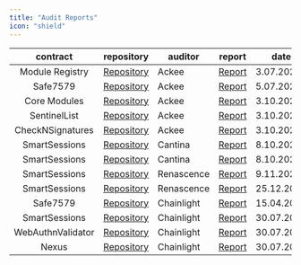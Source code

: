 ```yaml
---
title: "Audit Reports"
icon: "shield"
---
```


|     contract      |                           repository                            | auditor    | report                                                                                                                                          | date       |
| :---------------: | :-------------------------------------------------------------: | ---------- | ----------------------------------------------------------------------------------------------------------------------------------------------- | ---------- |
|  Module Registry  |     [Repository](https://github.com/rhinestonewtf/registry)     | Ackee      | [Report](https://github.com/rhinestonewtf/registry/blob/main/audits/ackee-blockchain-rhinestone-registry-report.pdf)                            | 3.07.2024  |
|     Safe7579      |     [Repository](https://github.com/rhinestonewtf/safe7579)     | Ackee      | [Report](https://github.com/rhinestonewtf/safe7579/blob/main/audits/ackee-blockchain-rhinestone-safe7579-report.pdf)                            | 5.07.2024  |
|   Core Modules    |   [Repository](https://github.com/rhinestonewtf/core-modules)   | Ackee      | [Report](https://github.com/rhinestonewtf/core-modules/blob/main/audits/ackee-blockchain-rhinestone-core-modules-report.pdf)                    | 3.10.2024  |
|   SentinelList    |   [Repository](https://github.com/rhinestonewtf/sentinellist)   | Ackee      | [Report](https://github.com/rhinestonewtf/sentinellist/blob/main/audits/ackee-blockchain-rhinestone-core-modules-report.pdf)                    | 3.10.2024  |
| CheckNSignatures  | [Repository](https://github.com/rhinestonewtf/checknsignatures) | Ackee      | [Report](https://github.com/rhinestonewtf/checknsignatures/blob/main/audits/ackee-blockchain-rhinestone-core-modules-report.pdf)                | 3.10.2024  |
|   SmartSessions   |     [Repository](https://github.com/erc7579/smartsessions)      | Cantina    | [Report](https://github.com/erc7579/smartsessions/blob/main/audits/report-cantinacode-rhinestone-0826-core.pdf)                                 | 8.10.2024  |
|   SmartSessions   |     [Repository](https://github.com/erc7579/smartsessions)      | Cantina    | [Report](https://github.com/erc7579/smartsessions/blob/main/audits/report-cantinacode-rhinestone-0826-external-policies.pdf)                    | 8.10.2024  |
|   SmartSessions   |     [Repository](https://github.com/erc7579/smartsessions)      | Renascence | [Report](https://github.com/erc7579/smartsessions/blob/main/audits/rhinestone_smartsessions_v1.pdf)                                             | 9.11.2024  |
|   SmartSessions   |     [Repository](https://github.com/erc7579/smartsessions)      | Renascence | [Report](https://github.com/erc7579/smartsessions/blob/main/audits/rhinestone_smartsessions_update.pdf)                                         | 25.12.2024 |
|     Safe7579      |     [Repository](https://github.com/rhinestonewtf/safe7579)     | Chainlight | [Report](https://github.com/rhinestonewtf/safe7579/blob/main/audits/%5BChainLight%5D%20Rhinestone%20Safe7579%20Security%20Audit%20v1.1.pdf)     | 15.04.2025 |
|   SmartSessions   |     [Repository](https://github.com/erc7579/smartsessions)      | Chainlight | [Report](https://github.com/erc7579/smartsessions/blob/main/audits/%5BChainLight%5D%20Rhinestone%20SmartSessions%20Security%20Audit%20v1.0.pdf) | 30.07.2025 |
| WebAuthnValidator |   [Repository](https://github.com/rhinestonewtf/core-modules)   | Chainlight | [Report](https://github.com/rhinestonewtf/core-modules/blob/main/audits/ChainLight_Rhinestone_WebAuthnValidator_Security_Audit_v1_0.pdf)        | 30.07.2025 |
|       Nexus       |      [Repository](https://github.com/rhinestonewtf/nexus/)      | Chainlight | [Report](https://github.com/rhinestonewtf/nexus/blob/main/audits/%5BChainLight%5D%20Rhinestone%20Nexus%20Security%20Audit%20v1.0.pdf)           | 30.07.2025 |
